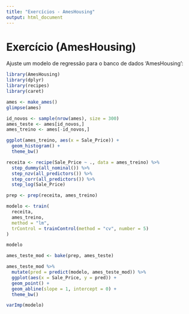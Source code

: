 ```yaml
---
title: "Exercícios - AmesHousing"
output: html_document
---
```


# Exercício (AmesHousing)

Ajuste um modelo de regressão para o banco de dados 'AmesHousing':

```r
library(AmesHousing)
library(dplyr)
library(recipes)
library(caret)

ames <- make_ames()
glimpse(ames)

id_novos <- sample(nrow(ames), size = 300)
ames_teste <- ames[id_novos,]
ames_treino <- ames[-id_novos,]
```

```r
ggplot(ames_treino, aes(x = Sale_Price)) +
  geom_histogram() +
  theme_bw()

receita <- recipe(Sale_Price ~ ., data = ames_treino) %>% 
  step_dummy(all_nominal()) %>% 
  step_nzv(all_predictors()) %>% 
  step_corr(all_predictors()) %>%
  step_log(Sale_Price)

prep <- prep(receita, ames_treino)
```


```r
modelo <- train(
  receita,
  ames_treino,
  method = "lm",
  trControl = trainControl(method = "cv", number = 5)
)

modelo
```

```r
ames_teste_mod <- bake(prep, ames_teste)

ames_teste_mod %>% 
  mutate(pred = predict(modelo, ames_teste_mod)) %>% 
  ggplot(aes(x = Sale_Price, y = pred)) +
  geom_point() +
  geom_abline(slope = 1, intercept = 0) +
  theme_bw()
```

```r
varImp(modelo)
```

